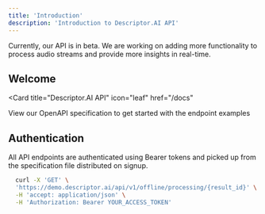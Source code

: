 ```yaml
---
title: 'Introduction'
description: 'Introduction to Descriptor.AI API'
---
```


<Note>
  Currently, our API is in beta. We are working on adding more functionality to process audio streams and provide more insights in real-time.
</Note>

## Welcome

<Card
  title="Descriptor.AI API"
  icon="leaf"
  href="/docs"
>
  View our OpenAPI specification to get started with the endpoint examples
</Card>

## Authentication

All API endpoints are authenticated using Bearer tokens and picked up from the specification file distributed on signup.

```bash
  curl -X 'GET' \
  'https://demo.descriptor.ai/api/v1/offline/processing/{result_id}' \
  -H 'accept: application/json' \
  -H 'Authorization: Bearer YOUR_ACCESS_TOKEN'
```
